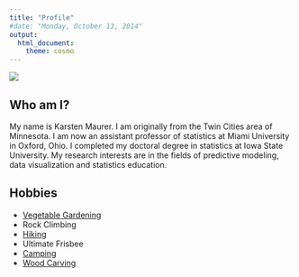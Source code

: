 ```yaml
---
title: "Profile"
#date: "Monday, October 13, 2014"
output: 
  html_document:
    theme: cosmo
---
```


![](images/StockholmSmall.png)

## Who am I?

My name is Karsten Maurer.  I am originally from the Twin Cities area of Minnesota. I am now an assistant professor of statistics at Miami University in Oxford, Ohio. I completed my doctoral degree in statistics at Iowa State University. My research interests are in the fields of predictive modeling, data visualization and statistics education.  


 
## Hobbies

* [Vegetable Gardening](images/garden.png)
* Rock Climbing
* [Hiking](images/zion.png)
* Ultimate Frisbee
* [Camping](images/camping.png)
* [Wood Carving](images/carving.png)




